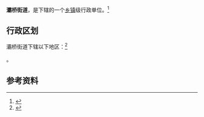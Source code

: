{{中国乡级行政区|61/01/11/007/000}}

'''灞桥街道'''，是{{PRC admin/fullname|61/01/11/007/000|3}}下辖的一个[[乡镇|乡镇]]级行政单位。<ref>{{PRC admin/ref sgc|{{PRC admin/parent|61/01/11/007/000}}}}</ref>

== 行政区划 ==

灞桥街道下辖以下地区：<ref>{{PRC admin/ref sgc|61/01/11/007/000}}</ref>

{{PRC admin/children|61/01/11/007/000}}。

== 参考资料 ==

{{reflist}}

{{陕西行政区划小作品}}
{{PRC admin/navcat|61/01/11/007/000}}